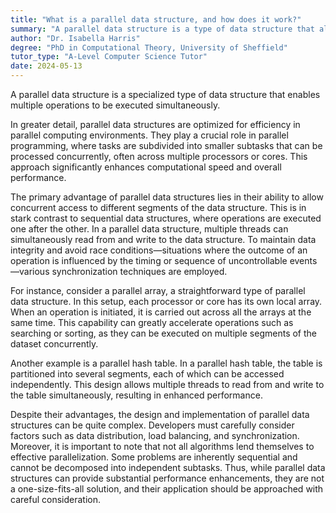 ```yaml
---
title: "What is a parallel data structure, and how does it work?"
summary: "A parallel data structure is a type of data structure that allows multiple operations to be performed simultaneously."
author: "Dr. Isabella Harris"
degree: "PhD in Computational Theory, University of Sheffield"
tutor_type: "A-Level Computer Science Tutor"
date: 2024-05-13
---
```


A parallel data structure is a specialized type of data structure that enables multiple operations to be executed simultaneously.

In greater detail, parallel data structures are optimized for efficiency in parallel computing environments. They play a crucial role in parallel programming, where tasks are subdivided into smaller subtasks that can be processed concurrently, often across multiple processors or cores. This approach significantly enhances computational speed and overall performance.

The primary advantage of parallel data structures lies in their ability to allow concurrent access to different segments of the data structure. This is in stark contrast to sequential data structures, where operations are executed one after the other. In a parallel data structure, multiple threads can simultaneously read from and write to the data structure. To maintain data integrity and avoid race conditions—situations where the outcome of an operation is influenced by the timing or sequence of uncontrollable events—various synchronization techniques are employed.

For instance, consider a parallel array, a straightforward type of parallel data structure. In this setup, each processor or core has its own local array. When an operation is initiated, it is carried out across all the arrays at the same time. This capability can greatly accelerate operations such as searching or sorting, as they can be executed on multiple segments of the dataset concurrently.

Another example is a parallel hash table. In a parallel hash table, the table is partitioned into several segments, each of which can be accessed independently. This design allows multiple threads to read from and write to the table simultaneously, resulting in enhanced performance.

Despite their advantages, the design and implementation of parallel data structures can be quite complex. Developers must carefully consider factors such as data distribution, load balancing, and synchronization. Moreover, it is important to note that not all algorithms lend themselves to effective parallelization. Some problems are inherently sequential and cannot be decomposed into independent subtasks. Thus, while parallel data structures can provide substantial performance enhancements, they are not a one-size-fits-all solution, and their application should be approached with careful consideration.
    